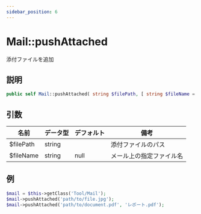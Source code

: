 ```yaml
---
sidebar_position: 6
---
```


# Mail::pushAttached

添付ファイルを追加

## 説明

```php
public self Mail::pushAttached( string $filePath, [ string $fileName = null ] )
```

## 引数

| 名前      | データ型 | デフォルト | 備考                     |
| --------- | -------- | ---------- | ------------------------ |
| $filePath | string   |            | 添付ファイルのパス       |
| $fileName | string   | null       | メール上の指定ファイル名 |

## 例

```php title="Controller"
$mail = $this->getClass('Tool/Mail');
$mail->pushAttached('path/to/file.jpg');
$mail->pushAttached('path/to/document.pdf', 'レポート.pdf');
```
